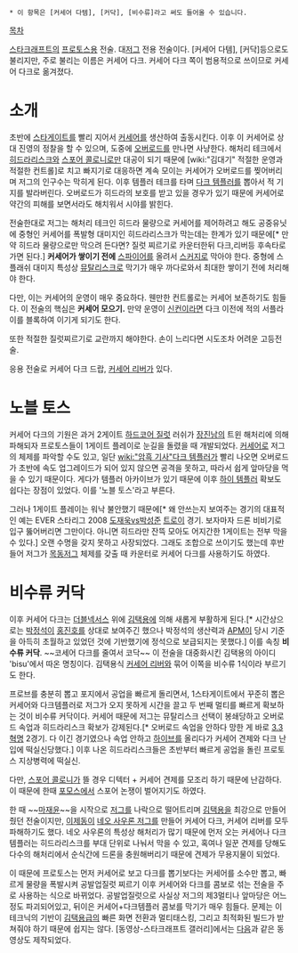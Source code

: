 * 이 항목은 [커세어 다템], [커닥], [비수류]라고 써도 들어올 수 있습니다. 

[[목차]]

[[스타크래프트]]의 [[프로토스]]용 전술. 대[[저그]] 전용 전술이다. [커세어 다템], [커닥]등으로도 불리지만, 주로 불리는 이름은 커세어 다크. 커세어 다크 쪽이 범용적으로 쓰이므로 커세어 다크로 옮겨졌다. 

= 소개 =
초반에 [[스타게이트]]를 빨리 지어서 [[커세어]]를 생산하여 출동시킨다. 이후 이 커세어로 상대 진영의 정찰을 할 수 있으며, 도중에 [[오버로드]]를 만나면 사냥한다. 해처리 테크에서 [[히드라리스크]]와 [[스포어 콜로니]]로만 대공이 되기 때문에 [wiki:"김대기" 적절한 운영과 적절한 컨트롤]로 치고 빠지기로 대응하면 계속 모이는 커세어가 오버로드를 찢어버리며 저그의 인구수는 막히게 된다. 이후 템플러 테크를 타며 [[다크 템플러]]를 뽑아서 적 기지를 발라버린다. 오버로드가 히드라의 보호를 받고 있을 경우가 있기 때문에 커세어로 약간의 피해를 보면서라도 해치워서 시야를 밝힌다.

전술한대로 저그는 해처리 테크인 히드라 물량으로 커세어를 제어하려고 해도 공중유닛에 중형인 커세어를 폭발형 대미지인 히드라리스크가 막는데는 한계가 있기 때문에[* 만약 히드라 물량으로만 막으려 든다면? 질럿 찌르기로 카운터한뒤 다크,리버등 후속타로 가면 된다.] '''커세어가 쌓이기 전에''' [[스파이어]]를 올려서 [[스커지]]로 막아야 한다. 중형에 스플래쉬 대미지 특성상 [[뮤탈리스크]]로 막기가 매우 까다로와서 최대한 쌓이기 전에 처리해야 한다.

다만, 이는 커세어의 운영이 매우 중요하다. 웬만한 컨트롤로는 커세어 보존하기도 힘들다. 이 전술의 핵심은 '''커세어 모으기.''' 만약 운영이 [[신컨]]이라면 다크 이전에 적의 서플라이를 블록하여 이기게 되기도 한다.

또한 적절한 질럿찌르기로 교란까지 해야한다. 손이 느리다면 시도조차 어려운 고등전술.

응용 전술로 커세어 다크 드랍, [[커세어 리버]]가 있다.

= 노블 토스 =
커세어 다크의 기원은 과거 2게이트 [[하드코어 질럿]] 러쉬가 [[장진남]]의 트윈 해처리에 의해 파해되자 프로토스들이 1게이트 플레이로 눈길을 돌렸을 때 개발되었다. [[커세어]]로 저그의 체제를 파악할 수도 있고, 일단 [[wiki:"암흑 기사"다크 템플러]]가 빨리 나오면 오버로드가 초반에 속도 업그레이드가 되어 있지 않으면 공격을 못하고, 따라서 쉽게 앞마당을 먹을 수 있기 때문이다. 게다가 템플러 아카이브가 있기 때문에 이후 [[하이 템플러]] 확보도 쉽다는 장점이 있었다. 이를 '노블 토스'라고 부른다.

그러나 1게이트 플레이는 워낙 불안했기 때문에[* 왜 안쓰는지 보여주는 경기의 대표적인 예는 EVER 스타리그 2008 [[도재욱]]vs[[박성준]] [[트로이]] 경기. 보자마자 드론 비비기로 입구 뚫어버리면 그만이다. 아니면 히드라만 잔뜩 모아도 어지간한 1게이트는 전부 막을 수 있다.] 오랜 수명을 갖지 못하고 사장되었다. 그래도 조합으로 쓰이기도 했는데 후반들어 저그가 [[목동저그]] 체제를 갖출 때 카운터로 커세어 다크를 사용하기도 하였다.

= 비수류 커닥 =
이후 커세어 다크는 [[더블넥서스]] 위에 [[김택용]]에 의해 새롭게 부활하게 된다.[* 시간상으로는 [[박정석]]이 [[홍진호]]를 상대로 보여주긴 했으나 박정석의 생산력과 [[APM]]이 당시 기준을 아득히 초월하고 있었던 것에 기반했기에 정석으로 보급되지는 못했다.] 이를 속칭 '''비수류 커닥'''. ~~코세어 다크를 줄여서 코닥~~ 이 전술을 대중화시킨 김택용의 아이디 'bisu'에서 따온 명칭이다. 김택용식 [[커세어 리버]]와 묶어 이쪽을 비수류 1식이라 부르기도 한다.

프로브를 충분히 뽑고 포지에서 공업을 빠르게 돌리면서, 1스타게이트에서 꾸준히 뽑은 커세어와 다크템플러로 저그가 오지 못하게 시간을 끌고 두 번째 멀티를 빠르게 확보하는 것이 비수류 커닥이다. 커세어 때문에 저그는 뮤탈리스크 선택이 봉쇄당하고 오버로드 속업과 히드라리스크 확보가 강제된다.[* 오버로드 속업을 안하다 망한 게 바로 [[3.3 혁명]] 2경기. 다 이긴 경기였으나 속업 안하고 [[하이브]]를 올리다가 커세어 견제와 다크 난입에 떡실신당했다.] 이후 나온 히드라리스크들은 초반부터 빠르게 공업을 돌린 프로토스 지상병력에 떡실신.

다만, [[스포어 콜로니]]가 뜰 경우 디텍터 + 커세어 견제를 모조리 하기 때문에 난감하다. 이 때문에 한때 [[포모스]]에서 스포어 논쟁이 벌어지기도 하였다.

한 때 ~~[[마재윤]]~~을 시작으로 [[저그]]를 나락으로 떨어트리며 [[김택용]]을 최강으로 만들어줬던 전술이지만, [[이제동]]이 [[네오 사우론 저그]]를 만들어 커세어 다크, 커세어 리버를 모두 파해하기도 했다. 네오 사우론의 특성상 해처리가 많기 때문에 먼저 오는 커세어나 다크템플러는 히드라리스크를 부대 단위로 나눠서 막을 수 있고, 혹여나 일꾼 견제를 당해도 다수의 해처리에서 순식간에 드론을 충원해버리기 때문에 견제가 무용지물이 되었다.

이 때문에 프로토스는 먼저 커세어로 보고 다크를 뽑기보다는 커세어를 소수만 뽑고, 빠르게 물량을 폭발시켜 공발업질럿 찌르기 이후 커세어와 다크를 콤보로 섞는 전술을 주로 사용하는 식으로 바뀌었다. 공발업질럿으로 사실상 저그의 제3멀티나 앞마당은 어느정도 파괴되어있고, 뒤이은 커세어+다크템플러 콤보를 막기가 매우 힘들다. 문제는 이 테크닉의 기반이 [[김택용]]급의 빠른 화면 전환과 멀티태스킹, 그리고 최적화된 빌드가 받쳐줘야 하기 때문에 쉽지는 않다.
[동영상-스타크래프트 갤러리]에서는 [http://gall.dcinside.com/list.php?id=starcraft_vod&no=44861&page=1&search_pos=-40895&k_type=0100&keyword=%EC%BB%A4%EC%84%B8%EC%96%B4+%EB%8B%A4%ED%81%AC 다음]과 같은 동영상도 제작되었다.
